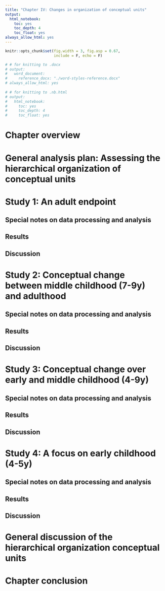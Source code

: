 ```yaml
---
title: "Chapter IV: Changes in organization of conceptual units"
output:
  html_notebook:
    toc: yes
    toc_depth: 4
    toc_float: yes
always_allow_html: yes
---
```


```r
knitr::opts_chunk$set(fig.width = 3, fig.asp = 0.67,
                      include = F, echo = F)
```

```r
# # for knitting to .docx
# output:
#   word_document:
#     reference_docx: "./word-styles-reference.docx"
# always_allow_html: yes
   
# # for knitting to .nb.html 
# output:
#   html_notebook:
#     toc: yes
#     toc_depth: 4
#     toc_float: yes
```

# Chapter overview


# General analysis plan: Assessing the hierarchical organization of conceptual units


# Study 1: An adult endpoint

## Special notes on data processing and analysis

## Results

## Discussion


# Study 2: Conceptual change between middle childhood (7-9y) and adulthood

## Special notes on data processing and analysis

## Results

## Discussion


# Study 3: Conceptual change over early and middle childhood (4-9y)

## Special notes on data processing and analysis

## Results

## Discussion


# Study 4: A focus on early childhood (4-5y)

## Special notes on data processing and analysis

## Results

## Discussion


# General discussion of the hierarchical organization conceptual units


# Chapter conclusion



